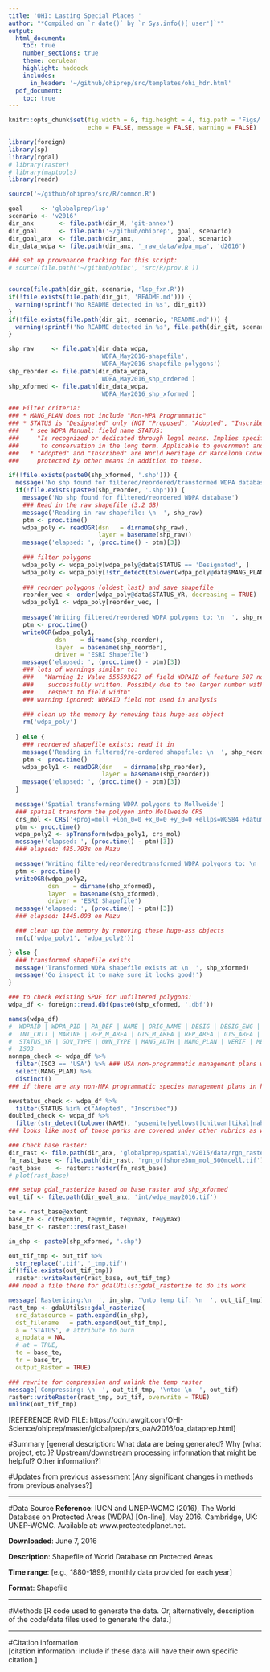 ```yaml
---
title: 'OHI: Lasting Special Places '
author: "*Compiled on `r date()` by `r Sys.info()['user']`*"
output: 
  html_document:
    toc: true
    number_sections: true
    theme: cerulean
    highlight: haddock
    includes: 
      in_header: '~/github/ohiprep/src/templates/ohi_hdr.html'
  pdf_document:
    toc: true
---
```


```r

knitr::opts_chunk$set(fig.width = 6, fig.height = 4, fig.path = 'Figs/',
                      echo = FALSE, message = FALSE, warning = FALSE)

library(foreign)
library(sp)
library(rgdal)
# library(raster)
# library(maptools)
library(readr)

source('~/github/ohiprep/src/R/common.R')

goal     <- 'globalprep/lsp'
scenario <- 'v2016'
dir_anx       <- file.path(dir_M, 'git-annex') 
dir_goal      <- file.path('~/github/ohiprep', goal, scenario)
dir_goal_anx  <- file.path(dir_anx,            goal, scenario)
dir_data_wdpa <- file.path(dir_anx, '_raw_data/wdpa_mpa', 'd2016') 

### set up provenance tracking for this script:
# source(file.path('~/github/ohibc', 'src/R/prov.R'))          


source(file.path(dir_git, scenario, 'lsp_fxn.R'))
if(!file.exists(file.path(dir_git, 'README.md'))) {
  warning(sprintf('No README detected in %s', dir_git))
}
if(!file.exists(file.path(dir_git, scenario, 'README.md'))) {
  warning(sprintf('No README detected in %s', file.path(dir_git, scenario)))
}

```

``` r

shp_raw     <- file.path(dir_data_wdpa, 
                         'WDPA_May2016-shapefile',
                         'WDPA_May2016-shapefile-polygons')
shp_reorder <- file.path(dir_data_wdpa, 
                         'WDPA_May2016_shp_ordered')
shp_xformed <- file.path(dir_data_wdpa, 
                         'WDPA_May2016_shp_xformed')

### Filter criteria:
### * MANG_PLAN does not include "Non-MPA Programmatic"
### * STATUS is "Designated" only (NOT "Proposed", "Adopted", "Inscribed", or "Not Reported")
###   * see WDPA Manual: field name STATUS:
###     "Is recognized or dedicated through legal means. Implies specific binding commitment
###      to conservation in the long term. Applicable to government and non-government sources."
###   * "Adopted" and "Inscribed" are World Heritage or Barcelona Convention sites;
###     protected by other means in addition to these.

if(!file.exists(paste0(shp_xformed, '.shp'))) {
  message('No shp found for filtered/reordered/transformed WDPA database')
  if(!file.exists(paste0(shp_reorder, '.shp'))) {
    message('No shp found for filtered/reordered WDPA database')
    ### Read in the raw shapefile (3.2 GB)
    message('Reading in raw shapefile: \n  ', shp_raw)
    ptm <- proc.time()
    wdpa_poly <- readOGR(dsn   = dirname(shp_raw),
                         layer = basename(shp_raw))
    message('elapsed: ', (proc.time() - ptm)[3])
    
    ### filter polygons
    wdpa_poly <- wdpa_poly[wdpa_poly@data$STATUS == 'Designated', ]
    wdpa_poly <- wdpa_poly[!str_detect(tolower(wdpa_poly@data$MANG_PLAN), 'non-mpa program'), ]
    
    ### reorder polygons (oldest last) and save shapefile
    reorder_vec <- order(wdpa_poly@data$STATUS_YR, decreasing = TRUE)
    wdpa_poly1 <- wdpa_poly[reorder_vec, ]
    
    message('Writing filtered/reordered WDPA polygons to: \n  ', shp_reorder)
    ptm <- proc.time()
    writeOGR(wdpa_poly1, 
             dsn    = dirname(shp_reorder),
             layer  = basename(shp_reorder),
             driver = 'ESRI Shapefile')
    message('elapsed: ', (proc.time() - ptm)[3])
    ### lots of warnings similar to:
    ###   "Warning 1: Value 555593627 of field WDPAID of feature 507 not /
    ###    successfully written. Possibly due to too larger number with /
    ###    respect to field width"
    ### warning ignored: WDPAID field not used in analysis
    
    ### clean up the memory by removing this huge-ass object
    rm('wdpa_poly')
 
  } else {
    ### reordered shapefile exists; read it in
    message('Reading in filtered/re-ordered shapefile: \n  ', shp_reorder)
    ptm <- proc.time()
    wdpa_poly1 <- readOGR(dsn   = dirname(shp_reorder),
                          layer = basename(shp_reorder))
    message('elapsed: ', (proc.time() - ptm)[3])
  }
  
  message('Spatial transforming WDPA polygons to Mollweide')
  ### spatial transform the polygon into Mollweide CRS
  crs_mol <- CRS('+proj=moll +lon_0=0 +x_0=0 +y_0=0 +ellps=WGS84 +datum=WGS84 +units=m +no_defs')
  ptm <- proc.time()
  wdpa_poly2 <- spTransform(wdpa_poly1, crs_mol)
  message('elapsed: ', (proc.time() - ptm)[3])
  ### elapsed: 485.793s on Mazu

  message('Writing filtered/reorderedtransformed WDPA polygons to: \n  ', shp_xformed)
  ptm <- proc.time()
  writeOGR(wdpa_poly2, 
           dsn    = dirname(shp_xformed),
           layer  = basename(shp_xformed),
           driver = 'ESRI Shapefile')
  message('elapsed: ', (proc.time() - ptm)[3])
  ### elapsed: 1445.093 on Mazu

  ### clean up the memory by removing these huge-ass objects
  rm(c('wdpa_poly1', 'wdpa_poly2'))

} else {
  ### transformed shapefile exists
  message('Transformed WDPA shapefile exists at \n  ', shp_xformed)
  message('Go inspect it to make sure it looks good!')
}

```


``` r
### to check existing SPDF for unfiltered polygons:
wdpa_df <- foreign::read.dbf(paste0(shp_xformed, '.dbf'))

names(wdpa_df)
#  WDPAID | WDPA_PID | PA_DEF | NAME | ORIG_NAME | DESIG | DESIG_ENG | DESIG_TYPE | IUCN_CAT
#  INT_CRIT | MARINE | REP_M_AREA | GIS_M_AREA | REP_AREA | GIS_AREA | NO_TAKE | NO_TK_AREA | STATUS
#  STATUS_YR | GOV_TYPE | OWN_TYPE | MANG_AUTH | MANG_PLAN | VERIF | METADATAID | SUB_LOC | PARENT_ISO
#  ISO3
nonmpa_check <- wdpa_df %>%
  filter(ISO3 == 'USA') %>% ### USA non-programmatic management plans were a problem in 2015
  select(MANG_PLAN) %>%
  distinct()
### if there are any non-MPA programmatic species management plans in here, filter 'em

newstatus_check <- wdpa_df %>%
  filter(STATUS %in% c("Adopted", "Inscribed"))
doubled_check <- wdpa_df %>%
  filter(str_detect(tolower(NAME), "yosemite|yellowst|chitwan|tikal|nahanni"))
### looks like most of those parks are covered under other rubrics as well

```


``` r

### Check base raster:
dir_rast <- file.path(dir_anx, 'globalprep/spatial/v2015/data/rgn_raster_500m')
fn_rast_base <- file.path(dir_rast, 'rgn_offshore3nm_mol_500mcell.tif')
rast_base    <- raster::raster(fn_rast_base)
# plot(rast_base)

### setup gdal_rasterize based on base raster and shp_xformed
out_tif <- file.path(dir_goal_anx, 'int/wdpa_may2016.tif')

te <- rast_base@extent
base_te <- c(te@xmin, te@ymin, te@xmax, te@ymax)
base_tr <- raster::res(rast_base)

in_shp <- paste0(shp_xformed, '.shp')

out_tif_tmp <- out_tif %>%
  str_replace('.tif', '_tmp.tif')
if(!file.exists(out_tif_tmp))
  raster::writeRaster(rast_base, out_tif_tmp)
### need a file there for gdalUtils::gdal_rasterize to do its work

message('Rasterizing:\n  ', in_shp, '\nto temp tif: \n  ', out_tif_tmp)
rast_tmp <- gdalUtils::gdal_rasterize(
  src_datasource = path.expand(in_shp),
  dst_filename   = path.expand(out_tif_tmp),
  a = 'STATUS', # attribute to burn
  a_nodata = NA,
  # at = TRUE,
  te = base_te,
  tr = base_tr,
  output_Raster = TRUE)

### rewrite for compression and unlink the temp raster
message('Compressing: \n  ', out_tif_tmp, '\nto: \n  ', out_tif)
raster::writeRaster(rast_tmp, out_tif, overwrite = TRUE)
unlink(out_tif_tmp)

```

[REFERENCE RMD FILE: https://cdn.rawgit.com/OHI-Science/ohiprep/master/globalprep/prs_oa/v2016/oa_dataprep.html]

#Summary
[general description: What data are being generated? Why (what project, etc.)? Upstream/downstream processing information that might be helpful?  Other information?]

#Updates from previous assessment
[Any significant changes in methods from previous analyses?]

***

#Data Source
**Reference**: IUCN and UNEP-WCMC (2016), The World Database on Protected Areas (WDPA) [On-line], May 2016. Cambridge, UK: UNEP-WCMC. Available at: www.protectedplanet.net.

**Downloaded**: June 7, 2016

**Description**:  Shapefile of World Database on Protected Areas

**Time range**: [e.g., 1880-1899, monthly data provided for each year] 

**Format**:  Shapefile

***
  
#Methods
[R code used to generate the data. Or, alternatively, description of the code/data files used to generate the data.]

***

#Citation information  
[citation information: include if these data will have their own specific citation.]